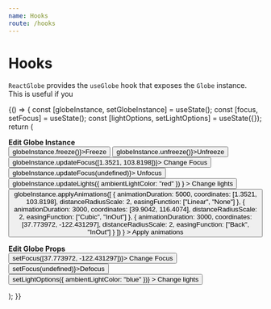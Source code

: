 ```yaml
---
name: Hooks
route: /hooks
---
```




# Hooks

`ReactGlobe` provides the `useGlobe` hook that exposes the `Globe` instance. This is useful if you

<Playground>
  {() => {
    const [globeInstance, setGlobeInstance] = useState();
    const [focus, setFocus] = useState();
    const [lightOptions, setLightOptions] = useState({});
    return (
      <div>
        <p>
          <b>Edit Globe Instance</b>
          <br />
          <button onClick={() => globeInstance.freeze()}>Freeze</button>
          <button onClick={() => globeInstance.unfreeze()}>Unfreeze</button>
          <br />
          <button onClick={() => globeInstance.updateFocus([1.3521, 103.8198])}>
            Change Focus
          </button>
          <button onClick={() => globeInstance.updateFocus(undefined)}>
            Unfocus
          </button>
          <button
            onClick={() =>
              globeInstance.updateLights({ ambientLightColor: "red" })
            }
          >
            Change lights
          </button>
          <button
            onClick={() =>
              globeInstance.applyAnimations([
                {
                  animationDuration: 5000,
                  coordinates: [1.3521, 103.8198],
                  distanceRadiusScale: 2,
                  easingFunction: ["Linear", "None"]
                },
                {
                  animationDuration: 3000,
                  coordinates: [39.9042, 116.4074],
                  distanceRadiusScale: 2,
                  easingFunction: ["Cubic", "InOut"]
                },
                {
                  animationDuration: 3000,
                  coordinates: [37.773972, -122.431297],
                  distanceRadiusScale: 2,
                  easingFunction: ["Back", "InOut"]
                }
              ])
            }
          >
            Apply animations
          </button>
          <br />
        </p>
        <p>
          <b>Edit Globe Props</b>
          <br />
          <button onClick={() => setFocus([37.773972, -122.431297])}>
            Change Focus
          </button>
          <button onClick={() => setFocus(undefined)}>Defocus</button>
          <button
            onClick={() => setLightOptions({ ambientLightColor: "blue" })}
          >
            Change lights
          </button>
        </p>
        <ReactGlobe
          focus={focus}
          lightOptions={lightOptions}
          markers={markers}
          onGetGlobeInstance={setGlobeInstance}
        />
      </div>
    );
  }}
</Playground>
